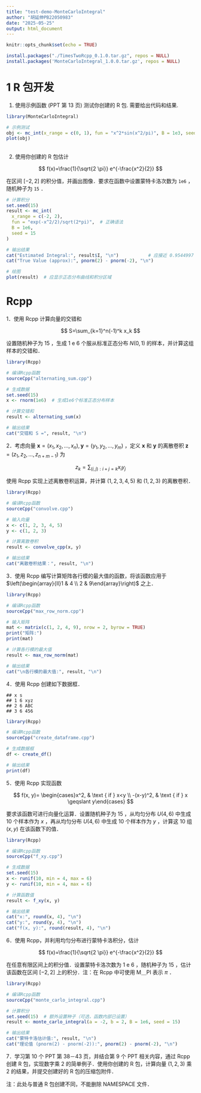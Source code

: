 ```yaml
---
title: "test-demo-MonteCarloIntegral"
author: "胡延伸PB22050983"
date: "2025-05-25"
output: html_document
---
```


```r
knitr::opts_chunk$set(echo = TRUE)
```

```r
install.packages("./TimesTwoRcpp_0.1.0.tar.gz", repos = NULL)
install.packages('MonteCarloIntegral_1.0.0.tar.gz', repos = NULL)
```

# 1 R 包开发

1.  使用示例函数 (PPT 第 13 页) 测试你创建的 R 包. 需要给出代码和结果.

```r
library(MonteCarloIntegral)

# 示例测试
obj <- mc_int(x_range = c(0, 1), fun = "x^2*sin(x^2/pi)", B = 1e3, seed = 123)
plot(obj)
```

## 

2.  使用你创建的 R 包估计

$$
f(x)=\frac{1}{\sqrt{2 \pi}} e^{-\frac{x^2}{2}}
$$

在区间 $[-2,2]$ 的积分值，并画出图像．要求在函数中设置蒙特卡洛次数为 `1e6` ，随机种子为 `15` ．

```r
# 计算积分
set.seed(15)
result <- mc_int(
  x_range = c(-2, 2),
  fun = "exp(-x^2/2)/sqrt(2*pi)",  # 正确语法
  B = 1e6,
  seed = 15
)

# 输出结果
cat("Estimated Integral:", result$I, "\n")           # 应接近 0.9544997
cat("True Value (approx):", pnorm(2) - pnorm(-2), "\n")

# 绘图
plot(result)  # 应显示正态分布曲线和积分区域
```

# Rcpp

1．使用 Rcpp 计算向量的交错和

$$
S=\sum_{k=1}^n(-1)^k x_k
$$

设置随机种子为 15 ，生成 1 e 6 个服从标准正态分布 $N(0,1)$ 的样本，并计算这组样本的交错和．

```r
library(Rcpp)

# 编译Rcpp函数
sourceCpp("alternating_sum.cpp")

# 生成数据
set.seed(15)
x <- rnorm(1e6)  # 生成1e6个标准正态分布样本

# 计算交错和
result <- alternating_sum(x)

# 输出结果
cat("交错和 S =", result, "\n")
```

2．考虑向量 $\mathbf{x}=\left(x_1, x_2, \ldots, x_n\right), \mathbf{y}=\left(y_1, y_2, \ldots, y_m\right)$ ，定义 $\mathbf{x}$ 和 $\mathbf{y}$ 的离散卷积 $\mathbf{z}=\left(z_1, z_2, \ldots, z_{n+m-1}\right)$ 为

$$
z_k=\sum_{(i, j): i+j=k} x_i y_j
$$

使用 Rcpp 实现上述离散卷积运算，并计算 $(1,2,3,4,5)$ 和 $(1,2,3)$ 的离散卷积．

```r
library(Rcpp)

# 编译Rcpp函数
sourceCpp("convolve.cpp")

# 输入向量
x <- c(1, 2, 3, 4, 5)
y <- c(1, 2, 3)

# 计算离散卷积
result <- convolve_cpp(x, y)

# 输出结果
cat("离散卷积结果：", result, "\n")
```

3．使用 Rcpp 编写计算矩阵各行模的最大值的函数，将该函数应用于 $\left(\begin{array}{ll}1 & 4 \\ 2 & 9\end{array}\right)$ 之上．

```r
library(Rcpp)

# 编译Rcpp函数
sourceCpp("max_row_norm.cpp")

# 输入矩阵
mat <- matrix(c(1, 2, 4, 9), nrow = 2, byrow = TRUE)
print("矩阵:")
print(mat)

# 计算各行模的最大值
result <- max_row_norm(mat)

# 输出结果
cat("\n各行模的最大值:", result, "\n")
```

4．使用 Rcpp 创建如下数据框．

```         
## x s
## 1 6 xyz
## 2 6 ABC
## 3 6 456
```

```r
library(Rcpp)

# 编译Rcpp函数
sourceCpp("create_dataframe.cpp")

# 生成数据框
df <- create_df()

# 输出结果
print(df)
```

5．使用 Rcpp 实现函数

$$
f(x, y)= \begin{cases}x^2, & \text { if } x<y \\ -(x-y)^2, & \text { if } x \geqslant y\end{cases}
$$

要求该函数可进行向量化运算．设置随机种子为 15 ，从均匀分布 $U(4,6)$ 中生成 10 个样本作为 $x$ ，再从均匀分布 $U(4,6)$ 中生成 10 个样本作为 $y$ ，计算这 10 组 $(x, y)$ 在该函数下的值．

```r
library(Rcpp)

# 编译Rcpp函数
sourceCpp("f_xy.cpp")

# 生成数据
set.seed(15)
x <- runif(10, min = 4, max = 6)
y <- runif(10, min = 4, max = 6)

# 计算函数值
result <- f_xy(x, y)

# 输出结果
cat("x:", round(x, 4), "\n")
cat("y:", round(y, 4), "\n")
cat("f(x, y):", round(result, 4), "\n")
```

6．使用 Rcpp，并利用均匀分布进行蒙特卡洛积分，估计

$$
f(x)=\frac{1}{\sqrt{2 \pi}} e^{-\frac{x^2}{2}}
$$

在任意有限区间上的积分值．设置蒙特卡洛次数为 1 e 6 ，随机种子为 15 ，估计该函数在区间 $[-2,2]$ 上的积分．注：在 Rcpp 中可使用 M＿PI 表示 $\pi$ ．

```r
library(Rcpp)

# 编译Rcpp函数
sourceCpp("monte_carlo_integral.cpp")

# 计算积分
set.seed(15)  # 额外设置种子（可选，函数内部已设置）
result <- monte_carlo_integral(a = -2, b = 2, B = 1e6, seed = 15)

# 输出结果
cat("蒙特卡洛估计值:", result, "\n")
cat("理论值 (pnorm(2) - pnorm(-2)):", pnorm(2) - pnorm(-2), "\n")
```

7．学习第 10 个 PPT 第 38－43 页，并结合第 9 个 PPT 相关内容，通过 Rcpp 创建 R 包，实现数字乘 2 的简单例子．使用你创建的 R 包，计算向量 $(1,2,3)$ 乘 2 的结果，并提交创建好的 R 包的压缩包附件．

注：此处与普通 R 包创建不同，不能删除 NAMESPACE 文件．
